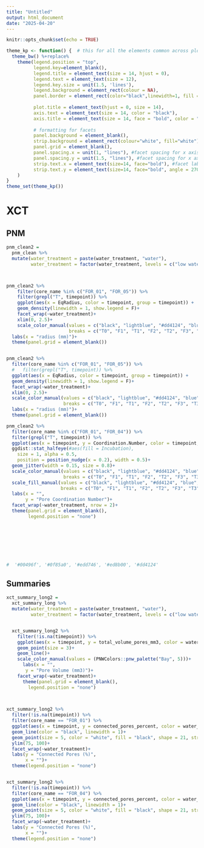 ```yaml
---
title: "Untitled"
output: html_document
date: "2025-04-20"
---
```


```r
knitr::opts_chunk$set(echo = TRUE)
```

```r

theme_kp <- function() {  # this for all the elements common across plots
  theme_bw() %+replace%
    theme(legend.position = "top",
          legend.key=element_blank(),
          legend.title = element_text(size = 14, hjust = 0),
          legend.text = element_text(size = 12),
          legend.key.size = unit(1.5, 'lines'),
          legend.background = element_rect(colour = NA),
          panel.border = element_rect(color="black",linewidth=1, fill = NA),
          
          plot.title = element_text(hjust = 0, size = 14),
          axis.text = element_text(size = 14, color = "black"),
          axis.title = element_text(size = 14, face = "bold", color = "black"),
          
          # formatting for facets
          panel.background = element_blank(),
          strip.background = element_rect(colour="white", fill="white"), #facet formatting
          panel.grid = element_blank(),
          panel.spacing.x = unit(1, "lines"), #facet spacing for x axis
          panel.spacing.y = unit(1.5, "lines"), #facet spacing for x axis
          strip.text.x = element_text(size=14, face="bold"), #facet labels
          strip.text.y = element_text(size=14, face="bold", angle = 270) #facet labels
    )
}
theme_set(theme_kp())

```


# XCT

## PNM

```r
  
pnm_clean2 = 
  pnm_clean %>% 
  mutate(water_treatment = paste(water_treatment, "water"),
         water_treatment = factor(water_treatment, levels = c("low water", "high water")))



pnm_clean2 %>% 
    filter(core_name %in% c("FOR_01", "FOR_05")) %>% 
    filter(grepl("T", timepoint)) %>% 
    ggplot(aes(x = EqRadius, color = timepoint, group = timepoint)) +
    geom_density(linewidth = 1, show.legend = F)+
    facet_wrap(~water_treatment)+
    xlim(0, 2.5)+
    scale_color_manual(values = c("black", "lightblue", "#dd4124", "blue", "darkred", "darkblue", "orange"),
                       breaks = c("T0", "F1", "T1", "F2", "T2", "F3", "T3"))+
  labs(x = "radius (mm)")+
  theme(panel.grid = element_blank())


pnm_clean2 %>% 
  filter(core_name %in% c("FOR_01", "FOR_05")) %>% 
  #   filter(grepl("T", timepoint)) %>% 
  ggplot(aes(x = EqRadius, color = timepoint, group = timepoint)) +
  geom_density(linewidth = 1, show.legend = F)+
  facet_wrap(~water_treatment)+
  xlim(0, 2.5)+
  scale_color_manual(values = c("black", "lightblue", "#dd4124", "blue", "darkred", "darkblue", "orange"),
                     breaks = c("T0", "F1", "T1", "F2", "T2", "F3", "T3"))+
  labs(x = "radius (mm)")+
  theme(panel.grid = element_blank())
```

```r

pnm_clean2 %>% 
  filter(core_name %in% c("FOR_01", "FOR_04")) %>% 
  filter(grepl("T", timepoint)) %>% 
  ggplot(aes(x = timepoint, y = Coordination.Number, color = timepoint, group = timepoint, fill = timepoint)) +
  ggdist::stat_halfeye(#aes(fill = Incubation), 
    size = 1, alpha = 0.5,
    position = position_nudge(x = 0.2), width = 0.5)+
  geom_jitter(width = 0.15, size = 0.8)+
  scale_color_manual(values = c("black", "lightblue", "#dd4124", "blue", "darkred", "darkblue", "orange"),
                     breaks = c("T0", "F1", "T1", "F2", "T2", "F3", "T3"))+
  scale_fill_manual(values = c("black", "lightblue", "#dd4124", "blue", "darkred", "darkblue", "orange"),
                    breaks = c("T0", "F1", "T1", "F2", "T2", "F3", "T3"))+
  labs(x = "", 
       y = "Pore Coordination Number")+
  facet_wrap(~water_treatment, nrow = 2)+
  theme(panel.grid = element_blank(),
        legend.position = "none")








#  '#00496f', '#0f85a0', '#edd746', '#ed8b00', '#dd4124'

```

## Summaries

```r

xct_summary_long2 = 
  xct_summary_long %>% 
  mutate(water_treatment = paste(water_treatment, "water"),
         water_treatment = factor(water_treatment, levels = c("low water", "high water")))


  xct_summary_long2 %>% 
    filter(!is.na(timepoint)) %>% 
    ggplot(aes(x = timepoint, y = total_volume_pores_mm3, color = water_treatment, group = core_name))+
    geom_point(size = 3)+
    geom_line()+
    scale_color_manual(values = (PNWColors::pnw_palette("Bay", 5)))+
      labs(x = "", 
       y = "Pore Volume (mm3)")+
    facet_wrap(~water_treatment)+
      theme(panel.grid = element_blank(),
        legend.position = "none")

  
```

```r

xct_summary_long2 %>% 
  filter(!is.na(timepoint)) %>% 
  filter(core_name == "FOR_01") %>% 
  ggplot(aes(x = timepoint, y = connected_pores_percent, color = water_treatment, group = core_name))+
  geom_line(color = "black", linewidth = 1)+
  geom_point(size = 5, color = "white", fill = "black", shape = 21, stroke = 2)+
  ylim(75, 100)+
  facet_wrap(~water_treatment)+
  labs(y = "Connected Pores (%)",
       x = "")+
  theme(legend.position = "none")


xct_summary_long2 %>% 
  filter(!is.na(timepoint)) %>% 
  filter(core_name == "FOR_04") %>% 
  ggplot(aes(x = timepoint, y = connected_pores_percent, color = water_treatment, group = core_name))+
  geom_line(color = "black", linewidth = 1)+
  geom_point(size = 5, color = "white", fill = "black", shape = 21, stroke = 2)+
  ylim(75, 100)+
  facet_wrap(~water_treatment)+
  labs(y = "Connected Pores (%)",
       x = "")+
  theme(legend.position = "none")



```

